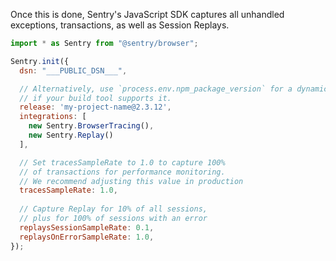 Once this is done, Sentry's JavaScript SDK captures all unhandled exceptions, transactions, as well as Session Replays.

```javascript
import * as Sentry from "@sentry/browser";

Sentry.init({
  dsn: "___PUBLIC_DSN___",

  // Alternatively, use `process.env.npm_package_version` for a dynamic release version
  // if your build tool supports it.
  release: 'my-project-name@2.3.12',
  integrations: [
    new Sentry.BrowserTracing(),
    new Sentry.Replay()
  ],

  // Set tracesSampleRate to 1.0 to capture 100%
  // of transactions for performance monitoring.
  // We recommend adjusting this value in production
  tracesSampleRate: 1.0,
  
  // Capture Replay for 10% of all sessions, 
  // plus for 100% of sessions with an error
  replaysSessionSampleRate: 0.1,
  replaysOnErrorSampleRate: 1.0,
});
```

